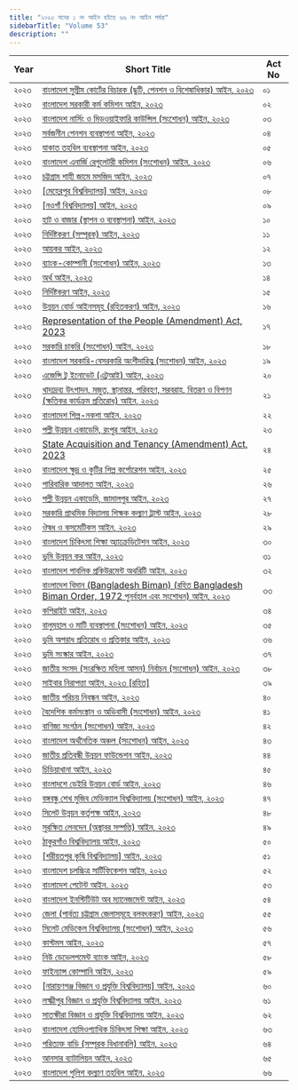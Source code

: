 ```yaml
---
title: "২০২৩ সনের ১ নং আইন হইতে ৬৬ নং আইন পর্যন্ত"
sidebarTitle: "Volume 53"
description: ""
---
```


| Year | Short Title | Act No |
|------|-------------|--------|
| ২০২৩ | [বাংলাদেশ সুপ্রীম কোর্টের বিচারক (ছুটি, পেনশন ও বিশেষাধিকার) আইন, ২০২৩](/laws/volume-53/act-1418) | ০১ |
| ২০২৩ | [বাংলাদেশ সরকারী কর্ম কমিশন আইন, ২০২৩](/laws/volume-53/act-1419) | ০২ |
| ২০২৩ | [বাংলাদেশ নার্সিং ও মিডওয়াইফারি কাউন্সিল (সংশোধন) আইন, ২০২৩](/laws/volume-53/act-1420) | ০৩ |
| ২০২৩ | [সর্বজনীন পেনশন ব্যবস্থাপনা আইন, ২০২৩](/laws/volume-53/act-1421) | ০৪ |
| ২০২৩ | [যাকাত তহবিল ব্যবস্থাপনা আইন, ২০২৩](/laws/volume-53/act-1422) | ০৫ |
| ২০২৩ | [বাংলাদেশ এনার্জি রেগুলেটরী কমিশন (সংশোধন) আইন, ২০২৩](/laws/volume-53/act-1423) | ০৬ |
| ২০২৩ | [চট্টগ্রাম শাহী জামে মসজিদ আইন, ২০২৩](/laws/volume-53/act-1424) | ০৭ |
| ২০২৩ | [[মেহেরপুর বিশ্ববিদ্যালয়] আইন, ২০২৩](/laws/volume-53/act-1425) | ০৮ |
| ২০২৩ | [[নওগাঁ বিশ্ববিদ্যালয়] আইন, ২০২৩](/laws/volume-53/act-1426) | ০৯ |
| ২০২৩ | [হাট ও বাজার (স্থাপন ও ব্যবস্থাপনা) আইন, ২০২৩](/laws/volume-53/act-1427) | ১০ |
| ২০২৩ | [নির্দিষ্টকরণ (সম্পূরক) আইন, ২০২৩](/laws/volume-53/act-1428) | ১১ |
| ২০২৩ | [আয়কর আইন, ২০২৩](/laws/volume-53/act-1429) | ১২ |
| ২০২৩ | [ব্যাংক-কোম্পানী (সংশোধন) আইন, ২০২৩](/laws/volume-53/act-1430) | ১৩ |
| ২০২৩ | [অর্থ আইন, ২০২৩](/laws/volume-53/act-1431) | ১৪ |
| ২০২৩ | [নির্দিষ্টকরণ আইন, ২০২৩](/laws/volume-53/act-1432) | ১৫ |
| ২০২৩ | [উন্নয়ন বোর্ড আইনসমূহ (রহিতকরণ) আইন, ২০২৩](/laws/volume-53/act-1433) | ১৬ |
| ২০২৩ | [Representation of the People (Amendment) Act, 2023](/laws/volume-53/act-1434) | ১৭ |
| ২০২৩ | [সরকারি চাকরি (সংশোধন) আইন, ২০২৩](/laws/volume-53/act-1435) | ১৮ |
| ২০২৩ | [বাংলাদেশ সরকারি-বেসরকারি অংশীদারিত্ব (সংশোধন) আইন, ২০২৩](/laws/volume-53/act-1436) | ১৯ |
| ২০২৩ | [এজেন্সি টু ইনোভেট (এটুআই) আইন, ২০২৩](/laws/volume-53/act-1437) | ২০ |
| ২০২৩ | [খাদ্যদ্রব্য উৎপাদন, মজুত, স্থানান্তর, পরিবহণ, সরবরাহ, বিতরণ ও বিপণন (ক্ষতিকর কার্যক্রম প্রতিরোধ) আইন, ২০২৩](/laws/volume-53/act-1438) | ২১ |
| ২০২৩ | [বাংলাদেশ শিল্প-নকশা আইন, ২০২৩](/laws/volume-53/act-1439) | ২২ |
| ২০২৩ | [পল্লী উন্নয়ন একাডেমি, রংপুর আইন, ২০২৩](/laws/volume-53/act-1440) | ২৩ |
| ২০২৩ | [State Acquisition and Tenancy (Amendment) Act, 2023](/laws/volume-53/act-1441) | ২৪ |
| ২০২৩ | [বাংলাদেশ ক্ষুদ্র ও কুটির শিল্প কর্পোরেশন আইন, ২০২৩](/laws/volume-53/act-1443) | ২৫ |
| ২০২৩ | [পারিবারিক আদালত আইন, ২০২৩](/laws/volume-53/act-1444) | ২৬ |
| ২০২৩ | [পল্লী উন্নয়ন একাডেমি, জামালপুর আইন, ২০২৩](/laws/volume-53/act-1445) | ২৭ |
| ২০২৩ | [সরকারি প্রাথমিক বিদ্যালয় শিক্ষক কল্যাণ ট্রাস্ট আইন, ২০২৩](/laws/volume-53/act-1446) | ২৮ |
| ২০২৩ | [ঔষধ ও কসমেটিকস্ আইন, ২০২৩](/laws/volume-53/act-1447) | ২৯ |
| ২০২৩ | [বাংলাদেশ চিকিৎসা শিক্ষা অ্যাক্রেডিটেশন আইন, ২০২৩](/laws/volume-53/act-1448) | ৩০ |
| ২০২৩ | [ভূমি উন্নয়ন কর আইন, ২০২৩](/laws/volume-53/act-1449) | ৩১ |
| ২০২৩ | [বাংলাদেশ পাবলিক প্রকিউরমেন্ট অথরিটি আইন, ২০২৩](/laws/volume-53/act-1450) | ৩২ |
| ২০২৩ | [বাংলাদেশ বিমান (Bangladesh Biman) (রহিত Bangladesh Biman Order, 1972 পুনর্বহাল এবং সংশোধন) আইন, ২০২৩](/laws/volume-53/act-1451) | ৩৩ |
| ২০২৩ | [কপিরাইট আইন, ২০২৩](/laws/volume-53/act-1452) | ৩৪ |
| ২০২৩ | [বালুমহাল ও মাটি ব্যবস্থাপনা (সংশোধন) আইন, ২০২৩](/laws/volume-53/act-1453) | ৩৫ |
| ২০২৩ | [ভূমি অপরাধ প্রতিরোধ ও প্রতিকার আইন, ২০২৩](/laws/volume-53/act-1454) | ৩৬ |
| ২০২৩ | [ভূমি সংস্কার আইন, ২০২৩](/laws/volume-53/act-1455) | ৩৭ |
| ২০২৩ | [জাতীয় সংসদ (সংরক্ষিত মহিলা আসন) নির্বাচন (সংশোধন) আইন, ২০২৩](/laws/volume-53/act-1456) | ৩৮ |
| ২০২৩ | [সাইবার নিরাপত্তা আইন, ২০২৩ [রহিত]](/laws/volume-53/act-1457) | ৩৯ |
| ২০২৩ | [জাতীয় পরিচয় নিবন্ধন আইন, ২০২৩](/laws/volume-53/act-1458) | ৪০ |
| ২০২৩ | [বৈদেশিক কর্মসংস্থান ও অভিবাসী (সংশোধন) আইন, ২০২৩](/laws/volume-53/act-1459) | ৪১ |
| ২০২৩ | [বাণিজ্য সংগঠন (সংশোধন) আইন, ২০২৩](/laws/volume-53/act-1460) | ৪২ |
| ২০২৩ | [বাংলাদেশ অর্থনৈতিক অঞ্চল (সংশোধন) আইন, ২০২৩](/laws/volume-53/act-1462) | ৪৩ |
| ২০২৩ | [জাতীয় প্রতিবন্ধী উন্নয়ন ফাউন্ডেশন আইন, ২০২৩](/laws/volume-53/act-1463) | ৪৪ |
| ২০২৩ | [চিড়িয়াখানা আইন, ২০২৩](/laws/volume-53/act-1465) | ৪৫ |
| ২০২৩ | [বাংলাদশে ডেইরি উন্নয়ন বোর্ড আইন, ২০২৩](/laws/volume-53/act-1464) | ৪৬ |
| ২০২৩ | [বঙ্গবন্ধু শেখ মুজিব মেডিক্যাল বিশ্ববিদ্যালয় (সংশোধন) আইন, ২০২৩](/laws/volume-53/act-1466) | ৪৭ |
| ২০২৩ | [সিলেট উন্নয়ন কর্তৃপক্ষ আইন, ২০২৩](/laws/volume-53/act-1467) | ৪৮ |
| ২০২৩ | [সুরক্ষিত লেনদেন (অস্থাবর সম্পত্তি) আইন, ২০২৩](/laws/volume-53/act-1468) | ৪৯ |
| ২০২৩ | [ঠাকুরগাঁও বিশ্ববিদ্যালয় আইন, ২০২৩](/laws/volume-53/act-1469) | ৫০ |
| ২০২৩ | [[শরীয়তপুর কৃষি বিশ্ববিদ্যালয়] আইন, ২০২৩](/laws/volume-53/act-1470) | ৫১ |
| ২০২৩ | [বাংলাদেশ চলচ্চিত্র সার্টিফিকেশন আইন, ২০২৩](/laws/volume-53/act-1471) | ৫২ |
| ২০২৩ | [বাংলাদেশ পেটেন্ট আইন, ২০২৩](/laws/volume-53/act-1472) | ৫৩ |
| ২০২৩ | [বাংলাদেশ ইনস্টিটিউট অব ম্যানেজমেন্ট আইন, ২০২৩](/laws/volume-53/act-1473) | ৫৪ |
| ২০২৩ | [জেলা (পার্বত্য চট্টগ্রাম জেলাসমূহে বলবৎকরণ) আইন, ২০২৩](/laws/volume-53/act-1474) | ৫৫ |
| ২০২৩ | [সিলেট মেডিকেল বিশ্ববিদ্যালয় (সংশোধন) আইন, ২০২৩](/laws/volume-53/act-1475) | ৫৬ |
| ২০২৩ | [কাস্টমস আইন, ২০২৩](/laws/volume-53/act-1476) | ৫৭ |
| ২০২৩ | [নিউ ডেভেলপমেন্ট ব্যাংক আইন, ২০২৩](/laws/volume-53/act-1477) | ৫৮ |
| ২০২৩ | [ফাইন্যান্স কোম্পানি আইন, ২০২৩](/laws/volume-53/act-1478) | ৫৯ |
| ২০২৩ | [[নারায়ণগঞ্জ বিজ্ঞান ও প্রযুক্তি বিশ্ববিদ্যালয়] আইন, ২০২৩](/laws/volume-53/act-1479) | ৬০ |
| ২০২৩ | [লক্ষ্মীপুর বিজ্ঞান ও প্রযুক্তি বিশ্ববিদ্যালয় আইন, ২০২৩](/laws/volume-53/act-1480) | ৬১ |
| ২০২৩ | [সাতক্ষীরা বিজ্ঞান ও প্রযুক্তি বিশ্ববিদ্যালয় আইন, ২০২৩](/laws/volume-53/act-1481) | ৬২ |
| ২০২৩ | [বাংলাদেশ হোমিওপ্যাথিক চিকিৎসা শিক্ষা আইন, ২০২৩](/laws/volume-53/act-1482) | ৬৩ |
| ২০২৩ | [পরিত্যক্ত বাড়ি (সম্পূরক বিধানাবলি) আইন, ২০২৩](/laws/volume-53/act-1483) | ৬৪ |
| ২০২৩ | [আনসার ব্যাটালিয়ন আইন, ২০২৩](/laws/volume-53/act-1484) | ৬৫ |
| ২০২৩ | [বাংলাদেশ পুলিশ কল্যাণ তহবিল আইন, ২০২৩](/laws/volume-53/act-1485) | ৬৬ |
